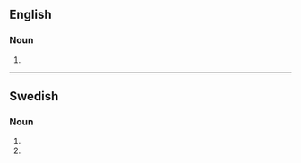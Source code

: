 ==English==

===Noun===
{{head|en|noun plural form}}

# {{plural of|pilsner|lang=en}}

----

==Swedish==

===Noun===
{{head|sv|noun form}}

# {{sv-noun-form-indef-gen-pl|pilsner}}
# {{sv-noun-form-indef-gen|pilsner}}